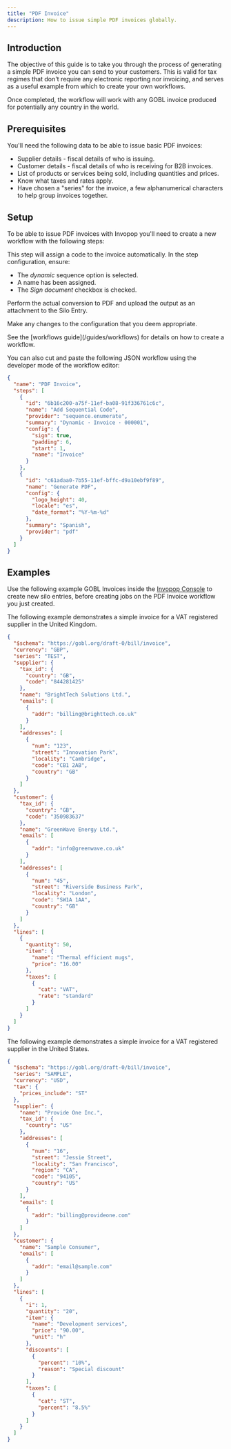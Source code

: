 ```yaml
---
title: "PDF Invoice"
description: How to issue simple PDF invoices globally.
---
```


## Introduction

The objective of this guide is to take you through the process of generating a simple PDF invoice you can send to your customers. This is valid for tax regimes that don't require any electronic reporting nor invoicing, and serves as a useful example from which to create your own workflows.

Once completed, the workflow will work with any GOBL invoice produced for potentially any country in the world.

## Prerequisites

You'll need the following data to be able to issue basic PDF invoices:

- Supplier details - fiscal details of who is issuing.
- Customer details - fiscal details of who is receiving for B2B invoices.
- List of products or services being sold, including quantities and prices.
- Know what taxes and rates apply.
- Have chosen a "series" for the invoice, a few alphanumerical characters to help group invoices together.

## Setup

To be able to issue PDF invoices with Invopop you'll need to create a new workflow with the following steps:

<Steps>

<Step title="Add Sequential Code">
This step will assign a code to the invoice automatically. In the step configuration, ensure:

- The _dynamic_ sequence option is selected.
- A name has been assigned.
- The _Sign document_ checkbox is checked.

</Step>

<Step title="Generate PDF">
Perform the actual conversion to PDF and upload the output as an attachment to the Silo Entry.

Make any changes to the configuration that you deem appropriate.

</Step>

</Steps>

<Info>
  See the [workflows guide](/guides/workflows) for details on how to create a
  workflow.
</Info>

You can also cut and paste the following JSON workflow using the developer mode of the workflow editor:

```json PDF Invoice Simple Workflow Example
{
  "name": "PDF Invoice",
  "steps": [
    {
      "id": "6b16c200-a75f-11ef-ba08-91f336761c6c",
      "name": "Add Sequential Code",
      "provider": "sequence.enumerate",
      "summary": "Dynamic · Invoice · 000001",
      "config": {
        "sign": true,
        "padding": 6,
        "start": 1,
        "name": "Invoice"
      }
    },
    {
      "id": "c61adaa0-7b55-11ef-bffc-d9a10ebf9f89",
      "name": "Generate PDF",
      "config": {
        "logo_height": 40,
        "locale": "es",
        "date_format": "%Y-%m-%d"
      },
      "summary": "Spanish",
      "provider": "pdf"
    }
  ]
}
```

## Examples

Use the following example GOBL Invoices inside the [Invopop Console](https://console.invopop.com) to create new silo entries, before creating jobs on the PDF Invoice workflow you just created.

<AccordionGroup>
<Accordion title="B2B Invoice - United Kingdom">
The following example demonstrates a simple invoice for a VAT registered supplier in the United Kingdom.

```json
{
  "$schema": "https://gobl.org/draft-0/bill/invoice",
  "currency": "GBP",
  "series": "TEST",
  "supplier": {
    "tax_id": {
      "country": "GB",
      "code": "844281425"
    },
    "name": "BrightTech Solutions Ltd.",
    "emails": [
      {
        "addr": "billing@brighttech.co.uk"
      }
    ],
    "addresses": [
      {
        "num": "123",
        "street": "Innovation Park",
        "locality": "Cambridge",
        "code": "CB1 2AB",
        "country": "GB"
      }
    ]
  },
  "customer": {
    "tax_id": {
      "country": "GB",
      "code": "350983637"
    },
    "name": "GreenWave Energy Ltd.",
    "emails": [
      {
        "addr": "info@greenwave.co.uk"
      }
    ],
    "addresses": [
      {
        "num": "45",
        "street": "Riverside Business Park",
        "locality": "London",
        "code": "SW1A 1AA",
        "country": "GB"
      }
    ]
  },
  "lines": [
    {
      "quantity": 50,
      "item": {
        "name": "Thermal efficient mugs",
        "price": "16.00"
      },
      "taxes": [
        {
          "cat": "VAT",
          "rate": "standard"
        }
      ]
    }
  ]
}
```

</Accordion>

<Accordion title="B2B Invoice - United States">
The following example demonstrates a simple invoice for a VAT registered supplier in the United States.

```json
{
  "$schema": "https://gobl.org/draft-0/bill/invoice",
  "series": "SAMPLE",
  "currency": "USD",
  "tax": {
    "prices_include": "ST"
  },
  "supplier": {
    "name": "Provide One Inc.",
    "tax_id": {
      "country": "US"
    },
    "addresses": [
      {
        "num": "16",
        "street": "Jessie Street",
        "locality": "San Francisco",
        "region": "CA",
        "code": "94105",
        "country": "US"
      }
    ],
    "emails": [
      {
        "addr": "billing@provideone.com"
      }
    ]
  },
  "customer": {
    "name": "Sample Consumer",
    "emails": [
      {
        "addr": "email@sample.com"
      }
    ]
  },
  "lines": [
    {
      "i": 1,
      "quantity": "20",
      "item": {
        "name": "Development services",
        "price": "90.00",
        "unit": "h"
      },
      "discounts": [
        {
          "percent": "10%",
          "reason": "Special discount"
        }
      ],
      "taxes": [
        {
          "cat": "ST",
          "percent": "8.5%"
        }
      ]
    }
  ]
}
```

</Accordion>
</AccordionGroup>
